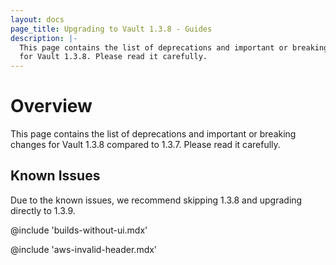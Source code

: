 ```yaml
---
layout: docs
page_title: Upgrading to Vault 1.3.8 - Guides
description: |-
  This page contains the list of deprecations and important or breaking changes
  for Vault 1.3.8. Please read it carefully.
---
```


# Overview

This page contains the list of deprecations and important or breaking changes
for Vault 1.3.8 compared to 1.3.7. Please read it carefully.

## Known Issues

Due to the known issues, we recommend skipping 1.3.8 and upgrading directly to 1.3.9.

@include 'builds-without-ui.mdx'

@include 'aws-invalid-header.mdx'
